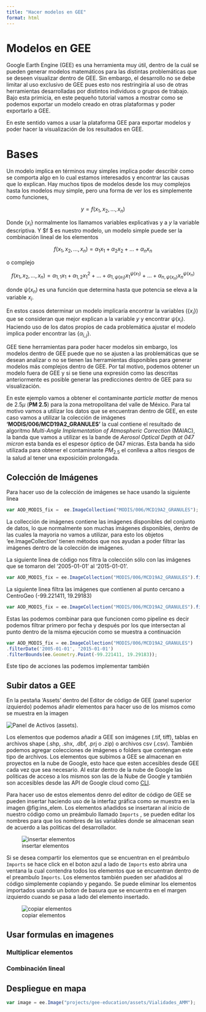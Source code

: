 ```yaml
---
title: "Hacer modelos en GEE"
format: html
---
```




# Modelos en GEE

Google Earth Engine (GEE) es una herramienta muy útil, dentro de la cuál se pueden generar modelos matemáticos para las distintas problemáticas que se deseen visualizar dentro de GEE. Sin embargo, el desarrollo no se debe limitar al uso exclusivo de GEE pues esto nos restringiría al uso de otras herramientas desarrolladas por distintos individuos o grupos de trabajo. Bajo esta primicia, en este pequeño tutorial vamos a mostrar como se podemos exportar un modelo creado en otras plataformas y poder exportarlo a GEE. 

En este sentido vamos a usar la plataforma GEE para exportar modelos y poder hacer la visualización de los resultados en GEE. 




# Bases 

Un modelo implica en términos muy simples implica poder describir como se comporta algo en lo cual estamos interesados y encontrar las causas que lo explican. Hay muchos tipos de modelos desde los  muy complejos hasta los modelos muy simple, pero una forma de ver los es simplemente como funciones,  

$$
y =  f(x_1, x_2, \dots , x_n )
$$

Donde $\{ x_i \}$ normalmente los llamamos variables explicativas  y a $y$ la variable descriptiva. Y $f $ es nuestro modelo, un modelo simple puede ser la combinación lineal de los elementos

$$
f(x_1, x_2, \dots , x_n ) = \alpha_1 x_1 + \alpha_2 x_2 + \dots  + \alpha_n x_n 
$$

o complejo  

$$
f(x_1, x_2, \dots , x_n ) = \alpha_{1,1}  x_1 + \alpha_{1,2}  x_1^2 + \dots + \alpha_{1 ,{\psi(x_1)}}  x_1^{\psi(x_1)}  + \dots 
+ \alpha_{n ,{\psi(x_n)}} x_n ^{\psi(x_n)}   
$$

donde $\psi(x_n)$ es una función que determina hasta que potencia se eleva a la variable $x_i$. 

En estos casos determinar un modelo implicaría encontrar la variables ($\{ x_i \}$) que se consideran que mejor explican a la variable $y$ y encontrar $\psi(x_i)$. Haciendo uso de los datos propios de cada problemática ajustar el modelo implica poder encontrar las $\{\alpha_{i,j}\}$. 


GEE tiene herramientas para poder hacer modelos sin embargo, los modelos dentro de GEE puede que no se ajusten a las problemáticas que se desean analizar o no se tienen las herramientas disponibles para generar modelos más complejos dentro de GEE. Por tal motivo, podemos obtener un modelo fuera de GEE y si se tiene una expresión como las descritas anteriormente es posible generar las predicciones dentro de GEE para su visualización.



En este ejemplo vamos a obtener el contaminante *particle matter* de menos de $2.5 \mu$ (**PM 2.5**) para la zona metropolitana del valle de México. Para tal motivo vamos a utilizar los datos que se encuentran dentro de GEE, en este caso vamos a utilizar la colección de imágenes **'MODIS/006/MCD19A2_GRANULES'** la cual contiene el resultado de algoritmo *Multi-Angle Implementation of Atmospheric Correction* (MAIAC), la banda que vamos a utilizar es la bande de  *Aerosol Optical Depth at 047 micron* esta banda es el espesor óptico de 047 micras. Esta banda ha sido utilizada para obtener el contaminante $PM_{2.5}$ el conlleva a altos riesgos de la salud al tener una exposicióin prolongada. 


## Colección de Imágenes

Para hacer uso de la colección de imágenes se hace usando la siguiente linea
```JavaScript
var AOD_MODIS_fix =  ee.ImageCollection("MODIS/006/MCD19A2_GRANULES");
```

La collección de imágenes contiene las imágenes disponibles del conjunto de datos, lo que normalmente son muchas imágenes disponibles, dentro de las cuales la mayoria no vamos a utilizar, para esto los objetos 'ee.ImageCollection' tienen métodos que nos ayudan a poder filtrar las imágenes dentro de la colección de imágenes. 

La siguiente linea de código nos filtra la colección sólo con las imágenes que se tomaron del '2005-01-01' al '2015-01-01'. 
```JavaScript
var AOD_MODIS_fix = ee.ImageCollection("MODIS/006/MCD19A2_GRANULES").filterDate('2005-01-01', '2015-01-01') 
```
La siguiente linea filtra las imágenes que contienen al punto  cercano a CentroGeo (-99.221411, 19.29183) 
```JavaScript
var AOD_MODIS_fix = ee.ImageCollection("MODIS/006/MCD19A2_GRANULES").filterBounds(ee.Geometry.Point(-99.221411, 19.29183))
```
Estas las podemos combinar para que funcionen como pipeline es decir podemos filtrar primero por fecha y después por los que intersectan al punto dentro de la misma ejecución como se muestra a continuación

```JavaScript
var AOD_MODIS_fix = ee.ImageCollection("MODIS/006/MCD19A2_GRANULES")
.filterDate('2005-01-01', '2015-01-01') 
.filterBounds(ee.Geometry.Point(-99.221411, 19.29183));
```

Este tipo de acciones las podemos implementar también 

## Subir datos a GEE

En la pestaña 'Assets' dentro del Editor de código de GEE (panel superior izquierdo) podemos añadir elementos para hacer uso de los mismos como se muestra en la imagen 

![Panel de Activos (assets) ](./GEE_assets.png). 

Los elementos que podemos añadir a GEE son imágenes (.tif, tiff), tablas en archivos shape (.shp, .shx, .dbf, .prj o .zip) o archivos csv (.csv). También podemos agregar colecciones de imágenes o folders que contengan este tipo de archivos. Los elementos que subimos a GEE se almacenan en proyectos en la nube de Google, esto hace que esten accesibles desde GEE cada vez que sea necesario. Al estar dentro de la nube de Google las politicas de acceso a los mismos son las de la Nube de Google y también son accesibles desde las API de Google cloud como [CLI](https://cloud.google.com/cli?hl=en). 


Para hacer uso de estos elementos denro del editor de código de GEE se pueden insertar haciendo uso de la interfaz gráfica como se muestra en la imagen @fig:ins_elem. Los elementos añadidos se insertaran al inicio de nuestro código como un preámbulo llamado `Imports` , se pueden editar los nombres para que los nombres de las variables donde se almacenan sean de acuerdo a las politicas del desarrollador. 


![insertar elementos ](./Insert_asset.png){#fig:ins_elem} 


Si se desea compartir los elementos que se encuentran en el preámbulo `Imports` se hace click en el boton azul a lado de `Imports` esto abrira una ventana la cual contendra todos los elementos que se encuentran dentro de el preambulo `Imports`.  Los elementos también pueden ser añadidos al código simplemente copiando y pegando. Se puede eliminar los elementos importados usando un boton de basura que se encuentra en el margen izquierdo cuando se pasa a lado del elemento insertado. 

![copiar elementos ](./Copiar_elemento.png){#fig:cop_elem} 

## Usar formulas en imagenes

### Multiplicar elementos 

### Combinación lineal 

## Despliegue en mapa 



```JavaScript
var image = ee.Image("projects/gee-education/assets/Vialidades_AMM");

```




